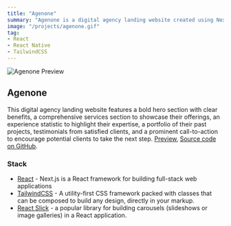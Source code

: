 ```yaml
---
title: "Agenone"
summary: "Agenone is a digital agency landing website created using Next.js, Tailwind CSS, and GSAP technology. The website boasts a striking hero section that communicates the agency's key advantages, a detailed services section to exhibit their range of offerings, an experience statistic to underscore their expertise, a portfolio showcasing their previous projects, glowing testimonials from contented clients, and a prominent call-to-action encouraging potential clients to initiate contact. Explore the website at Agenone to discover more about this impressive digital agency."
image: "/projects/agenone.gif"
tag: 
- React
- React Native
- TailwindCSS
---
```


![Agenone Preview](/projects/agenone.gif)

## Agenone
This digital agency landing website features a bold hero section with clear benefits, a comprehensive services section to showcase their offerings, an experience statistic to highlight their expertise, a portfolio of their past projects, testimonials from satisfied clients, and a prominent call-to-action to encourage potential clients to take the next step.
[Preview](https://agenone.vercel.app/), [Source code on GitHub](https://github.com/wiscaksono/agenone).

### Stack
- [React](https://nextjs.org) - Next.js is a React framework for building full-stack web applications
- [TailwindCSS](https://tailwindcss.com) - A utility-first CSS framework packed with classes that can be composed to build any design, directly in your markup.
- [React Slick](https://expo.dev) - a popular library for building carousels (slideshows or image galleries) in a React application.
